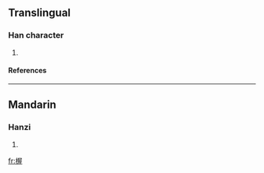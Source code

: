 ==Translingual==
===Han character===
{{Han char|rn=75|rad=木|as=09|sn=13|four=|canj=木尸一土 (DSMG), XX木尸一 (XXDSM)}}
# {{defn|Han|sort=木09}}
====References====
{{Han ref|kx=0538.140|dkj=15096|dj=0925.270|hdz=21257.030|uh=6943|ud=26947}}

----
==Mandarin==
===Hanzi===
{{cmn-hanzi|pin=[[huī]] (hui1), [[wò]] (wo4)|wg=hui<sup>1</sup>, wo<sup>4</sup>}}
# {{defn|Mandarin}}

[[fr:楃]]